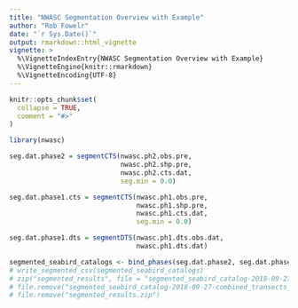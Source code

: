 ```yaml
---
title: "NWASC Segmentation Overview with Example"
author: "Rob Fowelr"
date: "`r Sys.Date()`"
output: rmarkdown::html_vignette
vignette: >
  %\VignetteIndexEntry{NWASC Segmentation Overview with Example}
  %\VignetteEngine{knitr::rmarkdown}
  %\VignetteEncoding{UTF-8}
---
```


```r
knitr::opts_chunk$set(
  collapse = TRUE,
  comment = "#>"
)
```

```r
library(nwasc)
```


```r
seg.dat.phase2 = segmentCTS(nwasc.ph2.obs.pre,
                            nwasc.ph2.shp.pre,
                            nwasc.ph2.cts.dat,
                            seg.min = 0.0)
```





```r
seg.dat.phase1.cts = segmentCTS(nwasc.ph1.obs.pre,
                                nwasc.ph1.shp.pre,
                                nwasc.ph1.cts.dat,
                                seg.min = 0.0)
```


```r
seg.dat.phase1.dts = segmentDTS(nwasc.ph1.dts.obs.dat,
                                nwasc.ph1.dts.dat)
```



```r

segmented_seabird_catalogs <- bind_phases(seg.dat.phase2, seg.dat.phase1.cts, seg.dat.phase1.dts)
# write_segmented_csv(segmented_seabird_catalogs)
# zip("segmented_results", file = "segmented_seabird_catalog-2018-09-27-combined_transects_3 .csv")
# file.remove("segmented_seabird_catalog-2018-09-27-combined_transects_3 .csv")
# file.remove("segmented_results.zip")

```

